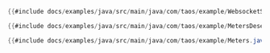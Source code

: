 ```java
{{#include docs/examples/java/src/main/java/com/taos/example/WebsocketSubscribeDemo.java}}
```
```java
{{#include docs/examples/java/src/main/java/com/taos/example/MetersDeserializer.java}}
```
```java
{{#include docs/examples/java/src/main/java/com/taos/example/Meters.java}}
```
